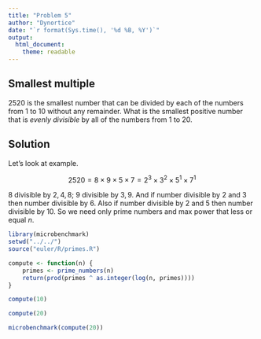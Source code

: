 ```yaml
---
title: "Problem 5"
author: "Dynortice"
date: "`r format(Sys.time(), '%d %B, %Y')`"
output:
  html_document:
    theme: readable
---
```


## Smallest multiple
$2520$ is the smallest number that can be divided by each of the numbers from $1$ to $10$ without any remainder. What is the smallest positive number that is *evenly divisible* by all of the numbers from $1$ to $20$.

## Solution
Let's look at example.

$$2520=8\times9\times5\times7=2^3\times3^2\times5^1\times7^1$$

$8$ divisible by $2, 4, 8$; $9$ divisible by $3, 9$. And if number divisible by $2$ and $3$ then number divisible by $6$. Also if number divisible by $2$ and $5$ then number divisible by $10$. So we need only prime numbers and max power that less or equal $n$.

```r
library(microbenchmark)
setwd("../../")
source("euler/R/primes.R")
```

```r
compute <- function(n) {
    primes <- prime_numbers(n)
    return(prod(primes ^ as.integer(log(n, primes))))
}
```

```r
compute(10)
```

```r
compute(20)
```

```r
microbenchmark(compute(20))
```
